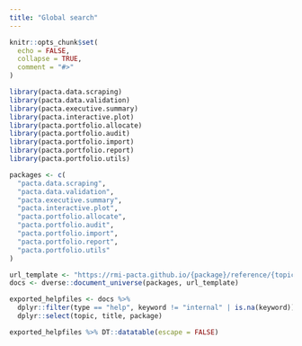 ```yaml
---
title: "Global search"
---
```


```r
knitr::opts_chunk$set(
  echo = FALSE,
  collapse = TRUE,
  comment = "#>"
)
```

```r
library(pacta.data.scraping)
library(pacta.data.validation)
library(pacta.executive.summary)
library(pacta.interactive.plot)
library(pacta.portfolio.allocate)
library(pacta.portfolio.audit)
library(pacta.portfolio.import)
library(pacta.portfolio.report)
library(pacta.portfolio.utils)
```

```r
packages <- c(
  "pacta.data.scraping",
  "pacta.data.validation",
  "pacta.executive.summary",
  "pacta.interactive.plot",
  "pacta.portfolio.allocate",
  "pacta.portfolio.audit",
  "pacta.portfolio.import",
  "pacta.portfolio.report",
  "pacta.portfolio.utils"
)

url_template <- "https://rmi-pacta.github.io/{package}/reference/{topic}.html"
docs <- dverse::document_universe(packages, url_template)

exported_helpfiles <- docs %>%
  dplyr::filter(type == "help", keyword != "internal" | is.na(keyword)) %>%
  dplyr::select(topic, title, package)

exported_helpfiles %>% DT::datatable(escape = FALSE)
```
